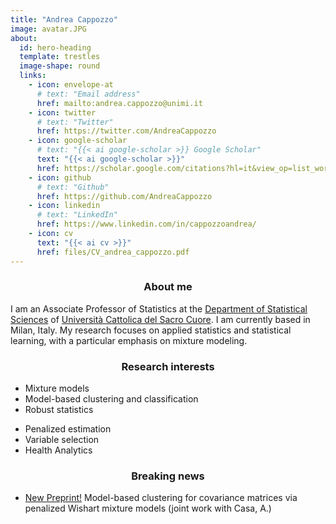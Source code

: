 ```yaml
---
title: "Andrea Cappozzo"
image: avatar.JPG
about:
  id: hero-heading
  template: trestles
  image-shape: round
  links:
    - icon: envelope-at
      # text: "Email address"
      href: mailto:andrea.cappozzo@unimi.it
    - icon: twitter
      # text: "Twitter"
      href: https://twitter.com/AndreaCappozzo
    - icon: google-scholar
      # text: "{{< ai google-scholar >}} Google Scholar"
      text: "{{< ai google-scholar >}}"
      href: https://scholar.google.com/citations?hl=it&view_op=list_works&gmla=AP6z3OZgOhc09-qfSKoeqz524YlC9an53POnmD1w7mNaO_L-bFbamJ1VXGHRuQOMpkeLkk8uh7P-lgwxXwvfwm9K&user=UhnUw5UAAAAJ
    - icon: github
      # text: "Github"
      href: https://github.com/AndreaCappozzo
    - icon: linkedin
      # text: "LinkedIn"
      href: https://www.linkedin.com/in/cappozzoandrea/
    - icon: cv
      text: "{{< ai cv >}}"
      href: files/CV_andrea_cappozzo.pdf
---
```


::: {#hero-heading}
<center>
### About me 
</center>
I am an Associate Professor of Statistics at the [Department of Statistical Sciences](https://dipartimenti.unicatt.it/scienze-statistiche-home) of [Università Cattolica del Sacro Cuore](https://www.unicatt.it/en.html). I am currently based in Milan, Italy. My research focuses on applied statistics and statistical learning, with a particular emphasis on mixture modeling.

<center>
### Research interests
</center>

:::: {layout="[60, 40]"}
::: {#first-column}
* Mixture models
* Model-based clustering and classification
* Robust statistics
:::


::: {#second-column}
* Penalized estimation
* Variable selection
* Health Analytics
:::

::::

<center>
### Breaking news
</center>
* [New Preprint!](https://arxiv.org/abs/2408.17040) Model-based clustering for covariance matrices via penalized Wishart mixture models   (joint work with Casa, A.) 

:::

